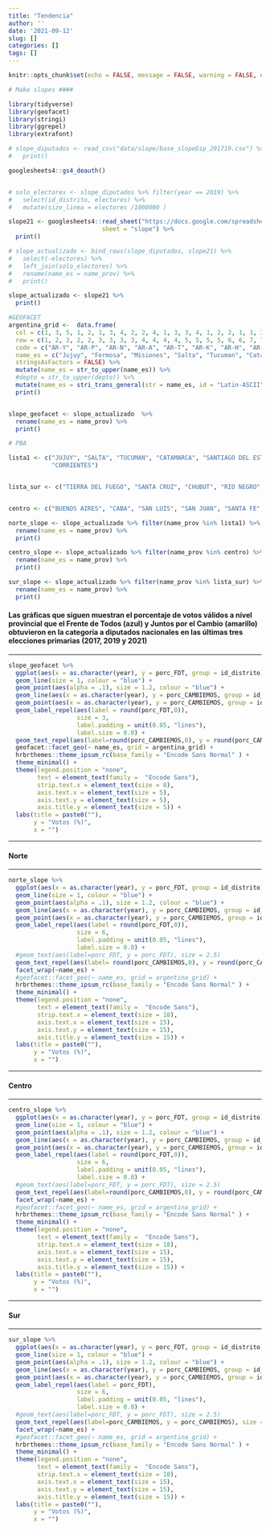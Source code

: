 ```yaml
---
title: "Tendencia"
author: ''
date: '2021-09-12'
slug: []
categories: []
tags: []
---
```

<style type="text/css">
.main-container {
  max-width: 820px;
  margin-left: auto;
  margin-right: auto;
}
</style>
 
```r
knitr::opts_chunk$set(echo = FALSE, message = FALSE, warning = FALSE, error = FALSE)

# Make slopes ####

library(tidyverse)
library(geofacet)
library(stringi)
library(ggrepel)
library(extrafont)

# slope_diputados <- read_csv("data/slope/base_slopeDip_201719.csv") %>%
#   print()

googlesheets4::gs4_deauth()


# solo_electores <- slope_diputados %>% filter(year == 2019) %>%
#   select(id_distrito, electores) %>%
#   mutate(size_linea = electores /1000000 )

slope21 <- googlesheets4::read_sheet("https://docs.google.com/spreadsheets/d/1bbpIRD3HR8tZ6OyVRwtyz4L62pt7EJXVWpy9KYt6F-0/edit?usp=sharing",
                          sheet = "slope") %>%
  print()

# slope_actualizado <- bind_rows(slope_diputados, slope21) %>%
#   select(-electores) %>%
#   left_join(solo_electores) %>%
#   rename(name_es = name_prov) %>%
#   print()

slope_actualizado <- slope21 %>% 
  print()

#GEOFACET
argentina_grid <-  data.frame(
  col = c(1, 3, 5, 1, 2, 1, 3, 4, 2, 2, 4, 1, 3, 3, 4, 1, 2, 2, 1, 1, 2, 1, 1, 1),
  row = c(1, 2, 2, 2, 2, 3, 3, 3, 3, 4, 4, 4, 4, 5, 5, 5, 5, 6, 6, 7, 7, 8, 9, 10),
  code = c("AR-Y", "AR-P", "AR-N", "AR-A", "AR-T", "AR-K", "AR-H", "AR-W", "AR-G", "AR-X", "AR-E", "AR-F", "AR-S", "AR-B", "AR-C", "AR-J", "AR-D", "AR-L", "AR-M", "AR-Q", "AR-R", "AR-U", "AR-Z", "AR-V"),
  name_es = c("Jujuy", "Formosa", "Misiones", "Salta", "Tucuman", "Catamarca", "Chaco", "Corrientes", "Santiago del Estero", "Cordoba", "Entre Rios", "La Rioja", "Santa Fe", "Buenos Aires", "CABA", "San Juan", "San Luis", "La Pampa", "Mendoza", "Neuquen", "Rio Negro", "Chubut", "Santa Cruz", "Tierra del Fuego"),
  stringsAsFactors = FALSE) %>%
  mutate(name_es = str_to_upper(name_es)) %>%
  #depto = str_to_upper(depto)) %>%
  mutate(name_es = stri_trans_general(str = name_es, id = "Latin-ASCII")) %>%
  print()


slope_geofacet <- slope_actualizado  %>%
  rename(name_es = name_prov) %>%
  print()

```

```r
# PBA

lista1 <- c("JUJUY", "SALTA", "TUCUMAN", "CATAMARCA", "SANTIAGO DEL ESTERO", "LA RIOJA", "FORMOSA", "CHACO", "MISIONES",
            "CORRIENTES")


lista_sur <- c("TIERRA DEL FUEGO", "SANTA CRUZ", "CHUBUT", "RIO NEGRO", "NEUQUEN", "LA PAMPA")


centro <- c("BUENOS AIRES", "CABA", "SAN LUIS", "SAN JUAN", "SANTA FE", "CORDOBA", "MENDOZA", "ENTRE RIOS")

norte_slope <- slope_actualizado %>% filter(name_prov %in% lista1) %>%
  rename(name_es = name_prov) %>%
  print()

centro_slope <- slope_actualizado %>% filter(name_prov %in% centro) %>%
  rename(name_es = name_prov) %>%
  print()

sur_slope <- slope_actualizado %>% filter(name_prov %in% lista_sur) %>%
  rename(name_es = name_prov) %>%
  print()

```


#### **Las gráficas que siguen muestran el porcentaje de votos válidos a nivel provincial que el Frente de Todos (azul) y Juntos por el Cambio (amarillo) obtuvieron en la categoría a diputados nacionales en las últimas tres elecciones primarias (2017, 2019 y 2021)**


---------------------

```r
slope_geofacet %>%
  ggplot(aes(x = as.character(year), y = porc_FDT, group = id_distrito))+
  geom_line(size = 1, colour = "blue") +
  geom_point(aes(alpha = .1), size = 1.2, colour = "blue") +
  geom_line(aes(x = as.character(year), y = porc_CAMBIEMOS, group = id_distrito),size = 1, colour = "gold2") +
  geom_point(aes(x = as.character(year), y = porc_CAMBIEMOS, group = id_distrito,alpha = .1), size = 1.2, colour = "gold2") +
  geom_label_repel(aes(label = round(porc_FDT,0)),
                   size = 3,
                   label.padding = unit(0.05, "lines"),
                   label.size = 0.0) +
  geom_text_repel(aes(label=round(porc_CAMBIEMOS,0), y = round(porc_CAMBIEMOS,0)), size = 3) +
  geofacet::facet_geo(~ name_es, grid = argentina_grid) +
  hrbrthemes::theme_ipsum_rc(base_family = "Encode Sans Normal" ) +
  theme_minimal() +
  theme(legend.position = "none",
        text = element_text(family =  "Encode Sans"),
        strip.text.x = element_text(size = 8),
        axis.text.x = element_text(size = 5),
        axis.text.y = element_text(size = 5),
        axis.title.y = element_text(size = 5)) +
  labs(title = paste0(""),
       y = "Votos (%)",
       x = "")
```

------------

#### Norte

---------

```r

norte_slope %>%
  ggplot(aes(x = as.character(year), y = porc_FDT, group = id_distrito))+
  geom_line(size = 1, colour = "blue") +
  geom_point(aes(alpha = .1), size = 1.2, colour = "blue") +
  geom_line(aes(x = as.character(year), y = porc_CAMBIEMOS, group = id_distrito),size = 1, colour = "gold2") +
  geom_point(aes(x = as.character(year), y = porc_CAMBIEMOS, group = id_distrito,alpha = .1), size = 1.2, colour = "gold2") +
  geom_label_repel(aes(label = round(porc_FDT,0)),
                   size = 6,
                   label.padding = unit(0.05, "lines"),
                   label.size = 0.0) +
  #geom_text(aes(label=porc_FDT, y = porc_FDT), size = 2.5)
  geom_text_repel(aes(label= round(porc_CAMBIEMOS,0), y = round(porc_CAMBIEMOS,0)), size = 6) +
  facet_wrap(~name_es) +
  #geofacet::facet_geo(~ name_es, grid = argentina_grid) +
  hrbrthemes::theme_ipsum_rc(base_family = "Encode Sans Normal" ) +
  theme_minimal() +
  theme(legend.position = "none",
        text = element_text(family =  "Encode Sans"),
        strip.text.x = element_text(size = 18),
        axis.text.x = element_text(size = 15),
        axis.text.y = element_text(size = 15),
        axis.title.y = element_text(size = 15)) +
  labs(title = paste0(""),
       y = "Votos (%)",
       x = "")

```

-------------

#### Centro

--------

```r

centro_slope %>%
  ggplot(aes(x = as.character(year), y = porc_FDT, group = id_distrito))+
  geom_line(size = 1, colour = "blue") +
  geom_point(aes(alpha = .1), size = 1.2, colour = "blue") +
  geom_line(aes(x = as.character(year), y = porc_CAMBIEMOS, group = id_distrito),size = 1, colour = "gold2") +
  geom_point(aes(x = as.character(year), y = porc_CAMBIEMOS, group = id_distrito,alpha = .1), size = 1.2, colour = "gold2") +
  geom_label_repel(aes(label = round(porc_FDT,0)),
                   size = 6,
                   label.padding = unit(0.05, "lines"),
                   label.size = 0.0) +
  #geom_text(aes(label=porc_FDT, y = porc_FDT), size = 2.5)
  geom_text_repel(aes(label=round(porc_CAMBIEMOS,0), y = round(porc_CAMBIEMOS,0)), size = 6) +
  facet_wrap(~name_es) +
  #geofacet::facet_geo(~ name_es, grid = argentina_grid) +
  hrbrthemes::theme_ipsum_rc(base_family = "Encode Sans Normal" ) +
  theme_minimal() +
  theme(legend.position = "none",
        text = element_text(family =  "Encode Sans"),
        strip.text.x = element_text(size = 18),
        axis.text.x = element_text(size = 15),
        axis.text.y = element_text(size = 15),
        axis.title.y = element_text(size = 15)) +
  labs(title = paste0(""),
       y = "Votos (%)",
       x = "")

```

-----------------

#### Sur

----------

```r

sur_slope %>%
  ggplot(aes(x = as.character(year), y = porc_FDT, group = id_distrito))+
  geom_line(size = 1, colour = "blue") +
  geom_point(aes(alpha = .1), size = 1.2, colour = "blue") +
  geom_line(aes(x = as.character(year), y = porc_CAMBIEMOS, group = id_distrito),size = 1, colour = "gold2") +
  geom_point(aes(x = as.character(year), y = porc_CAMBIEMOS, group = id_distrito,alpha = .1), size = 1.2, colour = "gold2") +
  geom_label_repel(aes(label = porc_FDT),
                   size = 6,
                   label.padding = unit(0.05, "lines"),
                   label.size = 0.0) +
  #geom_text(aes(label=porc_FDT, y = porc_FDT), size = 2.5)
  geom_text_repel(aes(label=porc_CAMBIEMOS, y = porc_CAMBIEMOS), size = 6) +
  facet_wrap(~name_es) +
  #geofacet::facet_geo(~ name_es, grid = argentina_grid) +
  hrbrthemes::theme_ipsum_rc(base_family = "Encode Sans Normal" ) +
  theme_minimal() +
  theme(legend.position = "none",
        text = element_text(family =  "Encode Sans"),
        strip.text.x = element_text(size = 18),
        axis.text.x = element_text(size = 15),
        axis.text.y = element_text(size = 15),
        axis.title.y = element_text(size = 15)) +
  labs(title = paste0(""),
       y = "Votos (%)",
       x = "")
```